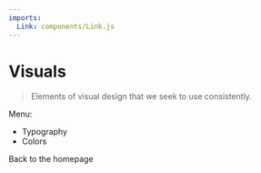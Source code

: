 ```yaml
---
imports:
  Link: components/Link.js
---
```


# Visuals

> Elements of visual design that we seek to use consistently.

Menu:

* <Link to="/visuals/typography">Typography</Link>
* <Link to="/visuals/colors">Colors</Link>

<Link to="/">Back to the homepage</Link>
